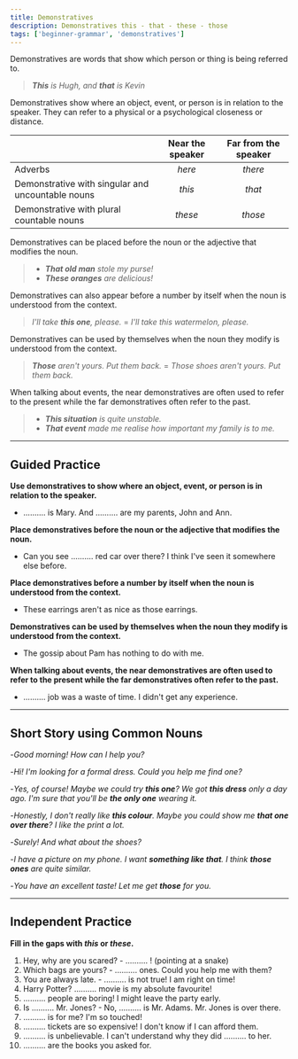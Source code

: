 ```yaml
---
title: Demonstratives
description: Demonstratives this - that - these - those
tags: ['beginner-grammar', 'demonstratives']
---
```



Demonstratives are words that show which person or thing is being referred to.

> _**This** is Hugh, and **that** is Kevin_

Demonstratives show where an object, event, or person is in relation to the speaker. They can refer to a physical or a psychological closeness or distance.

|                                                   | Near the speaker | Far from the speaker |
| :------------------------------------------------ | :--------------: | :------------------: |
| Adverbs                                           |      _here_      |       _there_        |
| Demonstrative with singular and uncountable nouns |      _this_      |        _that_        |
| Demonstrative with plural countable nouns         |     _these_      |       _those_        |

Demonstratives can be placed before the noun or the adjective that modifies the noun.

> - _**That old man** stole my purse!_
> - _**These oranges** are delicious!_

Demonstratives can also appear before a number by itself when the noun is understood from the context.

> _I'll take **this one**, please._ = _I'll take this watermelon, please._

Demonstratives can be used by themselves when the noun they modify is understood from the context.

> _**Those** aren't yours. Put them back._ = _Those shoes aren't yours. Put them back._

When talking about events, the near demonstratives are often used to refer to the present while the far demonstratives often refer to the past.

> - _**This situation** is quite unstable._
> - _**That event** made me realise how important my family is to me._

---

## Guided Practice

**Use demonstratives to show where an object, event, or person is in relation to the speaker.**

- .......... is Mary. And .......... are my parents, John and Ann. <InfoTooltip label="This, these" />

**Place demonstratives before the noun or the adjective that modifies the noun.**

- Can you see .......... red car over there? I think I've seen it somewhere else before. <InfoTooltip label="that" />

**Place demonstratives before a number by itself when the noun is understood from the context.**

- These earrings aren't as nice as those earrings. <InfoTooltip label="These two aren't as nice as those two" />

**Demonstratives can be used by themselves when the noun they modify is understood from the context.**

- The gossip about Pam has nothing to do with me. <InfoTooltip label="This has nothing to do with me!" />

**When talking about events, the near demonstratives are often used to refer to the present while the far demonstratives often refer to the past.**

- .......... job was a waste of time. I didn't get any experience. <InfoTooltip label="This" />

---

## Short Story using Common Nouns

-_Good morning! How can I help you?_

-_Hi! I'm looking for a formal dress. Could you help me find one?_

-_Yes, of course! Maybe we could try **this one**? We got **this dress** only a day ago. I'm sure that you'll be **the only one** wearing it._

-_Honestly, I don't really like **this colour**. Maybe you could show me **that one over there**? I like the print a lot._

-_Surely! And what about the shoes?_

-_I have a picture on my phone. I want **something like that**. I think **those ones** are quite similar._

-_You have an excellent taste! Let me get **those** for you._

---

## Independent Practice

**Fill in the gaps with _this_ or _these_.**

1. Hey, why are you scared? - .......... ! (pointing at a snake) <InfoTooltip label="This" />
2. Which bags are yours? - .......... ones. Could you help me with them? <InfoTooltip label="These" />
3. You are always late. - .......... is not true! I am right on time! <InfoTooltip label="This" />
4. Harry Potter? .......... movie is my absolute favourite! <InfoTooltip label="This" />
5. .......... people are boring! I might leave the party early. <InfoTooltip label="These" />
6. Is .......... Mr. Jones? - No, .......... is Mr. Adams. Mr. Jones is over there. <InfoTooltip label="this, this" />
7. .......... is for me? I'm so touched! <InfoTooltip label="This" />
8. .......... tickets are so expensive! I don't know if I can afford them. <InfoTooltip label="These" />
9. .......... is unbelievable. I can't understand why they did .......... to her. <InfoTooltip label="This, this" />
10. .......... are the books you asked for. <InfoTooltip label="These" />
